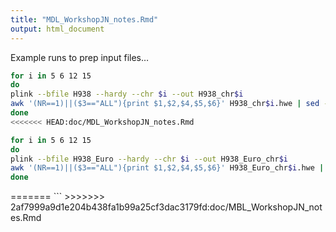 ```yaml
---
title: "MDL_WorkshopJN_notes.Rmd"
output: html_document
---
```




Example runs to prep input files...
```bash
for i in 5 6 12 15
do
plink --bfile H938 --hardy --chr $i --out H938_chr$i
awk '(NR==1)||($3=="ALL"){print $1,$2,$4,$5,$6}' H938_chr$i.hwe | sed -e 's/\// /g' -e 's/GENO/nA1A1 nA1A2 nA2A2/g' > H938_chr$i.geno
done
<<<<<<< HEAD:doc/MDL_WorkshopJN_notes.Rmd

for i in 5 6 12 15
do
plink --bfile H938_Euro --hardy --chr $i --out H938_Euro_chr$i
awk '(NR==1)||($3=="ALL"){print $1,$2,$4,$5,$6}' H938_Euro_chr$i.hwe | sed -e 's/\// /g' -e 's/GENO/nA1A1 nA1A2 nA2A2/g' > H938_Euro_chr$i.geno
done

```

=======
```
>>>>>>> 2af7999a9d1e204b438fa1b99a25cf3dac3179fd:doc/MBL_WorkshopJN_notes.Rmd
